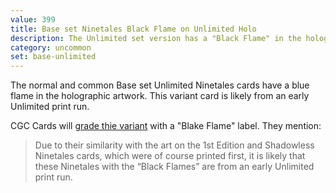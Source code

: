 ```yaml
---
value: 399
title: Base set Ninetales Black Flame on Unlimited Holo
description: The Unlimited set version has a "Black Flame" in the holographic artwork similar to the Shadowless version.
category: uncommon
set: base-unlimited
---
```


The normal and common Base set Unlimited Ninetales cards have a blue flame in the holographic artwork. This variant card is likely from an early Unlimited print run.

CGC Cards will [grade thie variant](https://www.cgccards.com/news/article/8861/pokemon-ninetales-variant/) with a "Blake Flame" label. They mention:

> Due to their similarity with the art on the 1st Edition and Shadowless Ninetales cards, which were of course printed first, it is likely that these Ninetales with the “Black Flames” are from an early Unlimited print run.
